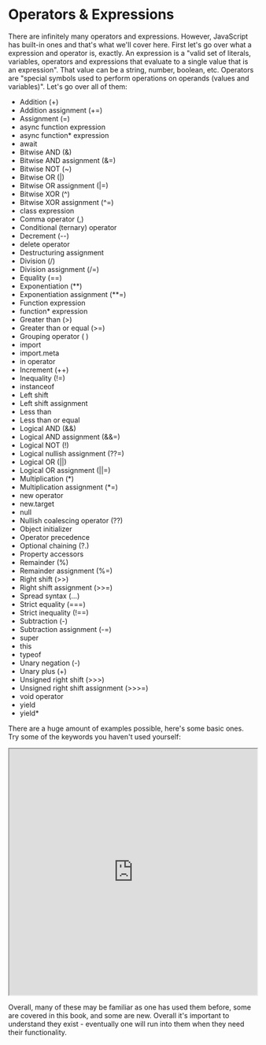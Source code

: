 

# Operators & Expressions

There are infinitely many operators and expressions. However, JavaScript has built-in ones and that's what we'll cover here. First let's go over what a expression and operator is, exactly. An expression is a "valid set of literals, variables, operators and expressions that evaluate to a single value that is an expression". That value can be a string, number, boolean, etc. Operators are "special symbols used to perform operations on operands (values and variables)". Let's go over all of them:

<ul>
<li>Addition (+) </li>
<li>Addition assignment (+=)</li>
<li>Assignment (=)</li>
<li>async function expression</li>
<li>async function* expression</li>
<li>await</li>
<li>Bitwise AND (&)</li>
<li>Bitwise AND assignment (&=)</li>
<li>Bitwise NOT (~)</li>
<li>Bitwise OR (|)</li>
<li>Bitwise OR assignment (|=)</li>
<li>Bitwise XOR (^)</li>
<li>Bitwise XOR assignment (^=)</li>
<li>class expression</li>
<li>Comma operator (,)</li>
<li>Conditional (ternary) operator</li>
<li>Decrement (--)</li>
<li>delete operator</li>
<li>Destructuring assignment</li>
<li>Division (/)</li>
<li>Division assignment (/=)</li>
<li>Equality (==)</li>
<li>Exponentiation (**)</li>
<li>Exponentiation assignment (**=)</li>
<li>Function expression</li>
<li>function* expression</li>
<li>Greater than (>)</li>
<li>Greater than or equal (>=)</li>
<li>Grouping operator ( )</li>
<li>import</li>
<li>import.meta</li>
<li>in operator</li>
<li>Increment (++)</li>
<li>Inequality (!=)</li>
<li>instanceof</li>
<li>Left shift </li>
<li>Left shift assignment </li>
<li>Less than </li>
<li>Less than or equal </li>
<li>Logical AND (&&)</li>
<li>Logical AND assignment (&&=)</li>
<li>Logical NOT (!)</li>
<li>Logical nullish assignment (??=)</li>
<li>Logical OR (||)</li>
<li>Logical OR assignment (||=)</li>
<li>Multiplication (*)</li>
<li>Multiplication assignment (*=)</li>
<li>new operator</li>
<li>new.target</li>
<li>null</li>
<li>Nullish coalescing operator (??)</li>
<li>Object initializer</li>
<li>Operator precedence</li>
<li>Optional chaining (?.)</li>
<li>Property accessors</li>
<li>Remainder (%)</li>
<li>Remainder assignment (%=)</li>
<li>Right shift (>>)</li>
<li>Right shift assignment (>>=)</li>
<li>Spread syntax (...)</li>
<li>Strict equality (===)</li>
<li>Strict inequality (!==)</li>
<li>Subtraction (-)</li>
<li>Subtraction assignment (-=)</li>
<li>super</li>
<li>this</li>
<li>typeof</li>
<li>Unary negation (-)</li>
<li>Unary plus (+)</li>
<li>Unsigned right shift (>>>)</li>
<li>Unsigned right shift assignment (>>>=)</li>
<li>void operator</li>
<li>yield</li>
<li>yield*</li>
</ul>

There are a huge amount of examples possible, here's some basic ones. Try some of the keywords you haven't used yourself:

 <iframe
    src="https://hlab.app/s/docs/operator_hbook"
    width="100%"
    height="500px"
  ></iframe>

Overall, many of these may be familiar as one has used them before, some are covered in this book, and some are new. Overall it's important to understand they exist - eventually one will run into them when they need their functionality.